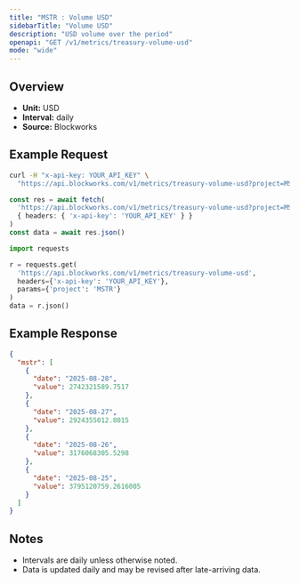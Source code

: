 ```yaml
---
title: "MSTR : Volume USD"
sidebarTitle: "Volume USD"
description: "USD volume over the period"
openapi: "GET /v1/metrics/treasury-volume-usd"
mode: "wide"
---
```


## Overview

- **Unit:** USD
- **Interval:** daily
- **Source:** Blockworks

## Example Request

<CodeGroup>

```bash cURL
curl -H "x-api-key: YOUR_API_KEY" \
  "https://api.blockworks.com/v1/metrics/treasury-volume-usd?project=MSTR"
```

```typescript TypeScript
const res = await fetch(
  'https://api.blockworks.com/v1/metrics/treasury-volume-usd?project=MSTR',
  { headers: { 'x-api-key': 'YOUR_API_KEY' } }
)
const data = await res.json()
```

```python Python
import requests

r = requests.get(
  'https://api.blockworks.com/v1/metrics/treasury-volume-usd',
  headers={'x-api-key': 'YOUR_API_KEY'},
  params={'project': 'MSTR'}
)
data = r.json()
```

</CodeGroup>

## Example Response

```json
{
  "mstr": [
    {
      "date": "2025-08-28",
      "value": 2742321589.7517
    },
    {
      "date": "2025-08-27",
      "value": 2924355012.8015
    },
    {
      "date": "2025-08-26",
      "value": 3176068305.5298
    },
    {
      "date": "2025-08-25",
      "value": 3795120759.2616005
    }
  ]
}
```

## Notes
- Intervals are daily unless otherwise noted.
- Data is updated daily and may be revised after late-arriving data.

